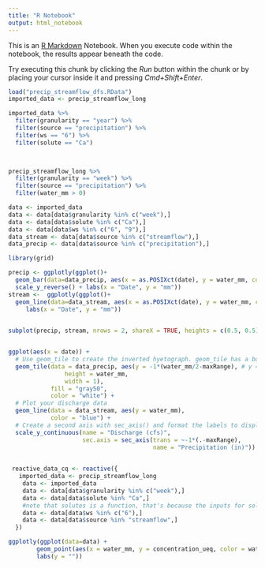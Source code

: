 ```yaml
---
title: "R Notebook"
output: html_notebook
---
```


This is an [R Markdown](http://rmarkdown.rstudio.com) Notebook. When you execute code within the notebook, the results appear beneath the code. 

Try executing this chunk by clicking the *Run* button within the chunk or by placing your cursor inside it and pressing *Cmd+Shift+Enter*. 

```r

load("precip_streamflow_dfs.RData")
imported_data <- precip_streamflow_long

imported_data %>% 
  filter(granularity == "year") %>% 
  filter(source == "precipitation") %>% 
  filter(ws == "6") %>% 
  filter(solute == "Ca")

  

precip_streamflow_long %>% 
  filter(granularity == "week") %>% 
  filter(source == "precipitation") %>% 
  filter(water_mm > 0)

data <- imported_data
data <- data[data$granularity %in% c("week"),]
data <- data[data$solute %in% c("Ca"),] 
data <- data[data$ws %in% c("6", "9"),]
data_stream <- data[data$source %in% c("streamflow"),]
data_precip <- data[data$source %in% c("precipitation"),]

library(grid)

precip <- ggplotly(ggplot()+
  geom_bar(data=data_precip, aes(x = as.POSIXct(date), y = water_mm, color = ws), stat = "identity")+ 
  scale_y_reverse() + labs(x = "Date", y = "mm"))
stream <-  ggplotly(ggplot()+
  geom_line(data=data_stream, aes(x = as.POSIXct(date), y = water_mm, color = ws), size = 0.05)+
     labs(x = "Date", y = "mm"))
 

subplot(precip, stream, nrows = 2, shareX = TRUE, heights = c(0.5, 0.5), titleY = TRUE)


ggplot(aes(x = date)) +
  # Use geom_tile to create the inverted hyetograph. geom_tile has a bug that displays a warning message for height and width, you can ignore it.
  geom_tile(data = data_precip, aes(y = -1*(water_mm/2-maxRange), # y = the center point of each bar
                height = water_mm,
                width = 1),
            fill = "gray50",
            color = "white") +
  # Plot your discharge data
  geom_line(data = data_stream, aes(y = water_mm),
            color = "blue") +
  # Create a second axis with sec_axis() and format the labels to display the original precipitation units.
  scale_y_continuous(name = "Discharge (cfs)",
                     sec.axis = sec_axis(trans = ~-1*(.-maxRange),
                                         name = "Precipitation (in)"))
        

```



```r

 reactive_data_cq <- reactive({
   imported_data <- precip_streamflow_long 
    data <- imported_data
    data <- data[data$granularity %in% c("week"),] 
    data <- data[data$solute %in% "Ca",] 
    #note that solutes is a function, that's because the inputs for solutes come from input$cations and input$anions
    data <- data[data$ws %in% c("6"),]
    data <- data[data$source %in% "streamflow",]
  })

ggplotly(ggplot(data=data) + 
        geom_point(aes(x = water_mm, y = concentration_ueq, color = water_year, frame = framey), alpha = 0.8) +
        labs(y = ""))
```

